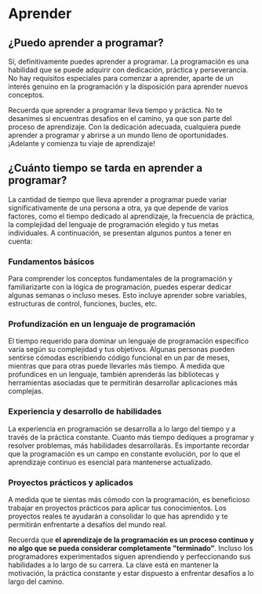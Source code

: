 
# Aprender

## ¿Puedo aprender a programar?

Sí, definitivamente puedes aprender a programar. La programación es una habilidad que se puede adquirir con dedicación, práctica y perseverancia. No hay requisitos especiales para comenzar a aprender, aparte de un interés genuino en la programación y la disposición para aprender nuevos conceptos.

Recuerda que aprender a programar lleva tiempo y práctica. No te desanimes si encuentras desafíos en el camino, ya que son parte del proceso de aprendizaje. Con la dedicación adecuada, cualquiera puede aprender a programar y abrirse a un mundo lleno de oportunidades. ¡Adelante y comienza tu viaje de aprendizaje!

## ¿Cuánto tiempo se tarda en aprender a programar?

La cantidad de tiempo que lleva aprender a programar puede variar significativamente de una persona a otra, ya que depende de varios factores, como el tiempo dedicado al aprendizaje, la frecuencia de práctica, la complejidad del lenguaje de programación elegido y tus metas individuales. A continuación, se presentan algunos puntos a tener en cuenta:

<Steps>

### Fundamentos básicos

Para comprender los conceptos fundamentales de la programación y familiarizarte con la lógica de programación, puedes esperar dedicar algunas semanas o incluso meses. Esto incluye aprender sobre variables, estructuras de control, funciones, bucles, etc.

### Profundización en un lenguaje de programación

El tiempo requerido para dominar un lenguaje de programación específico varía según su complejidad y tus objetivos. Algunas personas pueden sentirse cómodas escribiendo código funcional en un par de meses, mientras que para otras puede llevarles más tiempo. A medida que profundices en un lenguaje, también aprenderás las bibliotecas y herramientas asociadas que te permitirán desarrollar aplicaciones más complejas.

### Experiencia y desarrollo de habilidades

La experiencia en programación se desarrolla a lo largo del tiempo y a través de la práctica constante. Cuanto más tiempo dediques a programar y resolver problemas, más habilidades desarrollarás. Es importante recordar que la programación es un campo en constante evolución, por lo que el aprendizaje continuo es esencial para mantenerse actualizado.

### Proyectos prácticos y aplicados

A medida que te sientas más cómodo con la programación, es beneficioso trabajar en proyectos prácticos para aplicar tus conocimientos. Los proyectos reales te ayudarán a consolidar lo que has aprendido y te permitirán enfrentarte a desafíos del mundo real.

</Steps>

Recuerda que **el aprendizaje de la programación es un proceso continuo y no algo que se pueda considerar completamente "terminado"**. Incluso los programadores experimentados siguen aprendiendo y perfeccionando sus habilidades a lo largo de su carrera. La clave está en mantener la motivación, la práctica constante y estar dispuesto a enfrentar desafíos a lo largo del camino.





